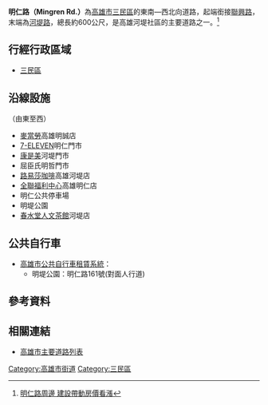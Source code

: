 {{Infobox TwRoad2
|bgcolorh=DARKGREEN
|colorh=white
|code=
|name= 明仁路
|enname= Mingren Rd.
|level= 一般道路
|length=
|sec=
|lastext=
|line=
|start= [[明誠二路|明誠二路]]
|end= [[河堤路_(高雄市)|河堤路]]
|junc= 
|img=
|cap=
|size=
|left=
|right= [[聯興路|聯興路]]
|leftlink= 
|leftdirection= W
|rightlink= 聯興路
|rightdirection= E
|SN=
|SNtype=
|SNNum=
|SN2=
|SN2type=
|SN2Num=
|SN3=
|SN3type=
|SN3Num=
}}
'''明仁路（Mingren Rd.）'''為[[高雄市|高雄市]][[三民區|三民區]]的東南—西北向道路，起端銜接[[聯興路|聯興路]]，末端為[[河堤路_(高雄市)|河堤路]]，總長約600公尺，是高雄河堤社區的主要道路之一。<ref>[https://tw.appledaily.com/home/20130727/7FB7OX7UXWZLSO3DAE3IE6OXMQ/ 明仁路周邊 建設帶動房價看漲]</ref>

== 行經行政區域 ==
* [[三民區|三民區]]
== 沿線設施 ==
（由東至西）
* [[麥當勞|麥當勞]]高雄明誠店
* [[7-ELEVEN|7-ELEVEN]]明仁門市
* [[康是美|康是美]]河堤門市
* 屈臣氏明哲門市
* [[路易莎咖啡|路易莎咖啡]]高雄河堤店
* [[全聯福利中心|全聯福利中心]]高雄明仁店
* 明仁公共停車場
* 明堤公園
* [[春水堂人文茶館|春水堂人文茶館]]河堤店
== 公共自行車 ==
* [[高雄市公共自行車租賃系統|高雄市公共自行車租賃系統]]：
** 明堤公園：明仁路161號(對面人行道)

== 參考資料 ==
{{Reflist}}
== 相關連結 ==
* [[高雄市主要道路列表|高雄市主要道路列表]]

{{高雄市重要道路}}

[[Category:高雄市街道|Category:高雄市街道]]
[[Category:三民區|Category:三民區]]